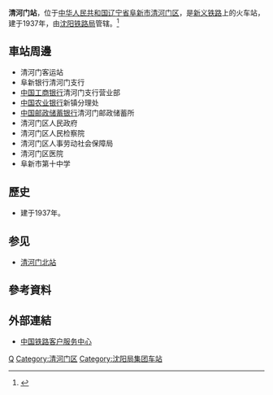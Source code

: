 {{Expand|time=2016-09-09T12:59:58+00:00}}
{{Infobox China railway station
|车站名称 =清河门站
|图片 = 
|图片介绍 = 
|其他名称 = 
|车站拼音 = Qinghemen
|英文名称 =Qinghemen Railway Station
|车站代码 = 53027<ref>{{cite book|title=中华人民共和国铁路车站代码（GB/T 10302-2010）|publisher=中国标准出版社|year=2010|isbn=155066140495|ignore-isbn-error=true|pages=29}}</ref>
|电报码 = QHD
|拼音码 = QHM
|车站位置 = [[辽宁省|辽宁省]][[阜新市|阜新市]][[清河门区|清河门区]]
|坐标 = {{coord|41.774344|121.414480|display=inline,title}}
|归属 = [[沈阳铁路局|沈阳铁路局]][[阜新车务段|阜新车务段]]
|线路 = [[新义铁路|新义铁路]]
|车站等级 =[[三等站_(中铁)|三等站]]
|使用状态 = 
|月台数目 = 
|股道数目 = 
}}
'''清河门站'''，位于[[中华人民共和国|中华人民共和国]][[辽宁省|辽宁省]][[阜新市|阜新市]][[清河门区|清河门区]]，是[[新义铁路|新义铁路]]上的火车站，建于1937年，由[[沈阳铁路局|沈阳铁路局]]管辖。<ref>{{Cite web |url=http://search.huochepiao.com/huochezhan/jieshao/1153.htm |title=清河门火车站介绍 |access-date=2016-09-09 |archive-date=2016-08-01 |archive-url=https://web.archive.org/web/20160801094725/http://search.huochepiao.com/huochezhan/jieshao/1153.htm |dead-url=no }}</ref>
==車站周邊==
* 清河门客运站
* 阜新银行清河门支行
* [[中国工商银行|中国工商银行]]清河门支行营业部
* [[中国农业银行|中国农业银行]]新镇分理处
* [[中国邮政储蓄银行|中国邮政储蓄银行]]清河门邮政储蓄所
* 清河门区人民政府
* 清河门区人民检察院
* 清河门区人事劳动社会保障局
* 清河门区医院
* 阜新市第十中学

==歷史==
* 建于1937年。

== 参见 ==
*[[清河门北站|清河门北站]]

==參考資料==
{{reflist}}

==外部連結==
* [http://www.12306.cn/mormhweb/ 中国铁路客户服务中心] {{Wayback|url=http://www.12306.cn/mormhweb/ |date=20180205163941 }}

{{China-rail-stub}}
{{新义铁路}}
[[Category:阜新市铁路车站|Q]]
[[Category:清河门区|Category:清河门区]]
[[Category:沈阳局集团车站|Category:沈阳局集团车站]]